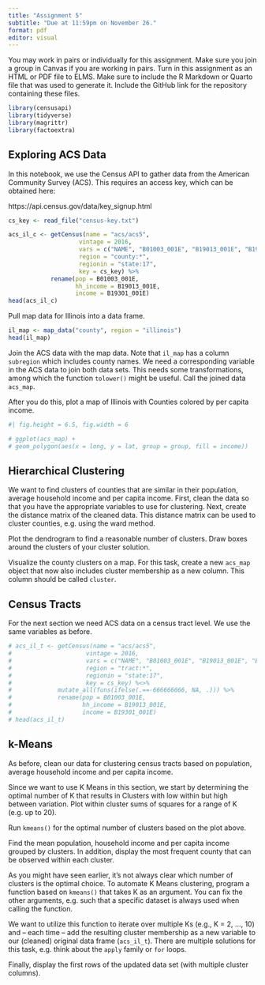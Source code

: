 ```yaml
---
title: "Assignment 5"
subtitle: "Due at 11:59pm on November 26."
format: pdf
editor: visual
---
```


You may work in pairs or individually for this assignment. Make sure you join a group in Canvas if you are working in pairs. Turn in this assignment as an HTML or PDF file to ELMS. Make sure to include the R Markdown or Quarto file that was used to generate it. Include the GitHub link for the repository containing these files.

```r
library(censusapi)
library(tidyverse)
library(magrittr)
library(factoextra)
```

## Exploring ACS Data

In this notebook, we use the Census API to gather data from the American Community Survey (ACS). This requires an access key, which can be obtained here:

https://api.census.gov/data/key_signup.html

```r
cs_key <- read_file("census-key.txt")
```

```r
acs_il_c <- getCensus(name = "acs/acs5",
                    vintage = 2016,
                    vars = c("NAME", "B01003_001E", "B19013_001E", "B19301_001E"),
                    region = "county:*",
                    regionin = "state:17",
                    key = cs_key) %>%
            rename(pop = B01003_001E,
                   hh_income = B19013_001E,
                   income = B19301_001E)
head(acs_il_c)
```

Pull map data for Illinois into a data frame.

```r
il_map <- map_data("county", region = "illinois")
head(il_map)
```

Join the ACS data with the map data. Note that `il_map` has a column `subregion` which includes county names. We need a corresponding variable in the ACS data to join both data sets. This needs some transformations, among which the function `tolower()` might be useful. Call the joined data `acs_map`.

After you do this, plot a map of Illinois with Counties colored by per capita income.

```r
#| fig.height = 6.5, fig.width = 6

# ggplot(acs_map) + 
# geom_polygon(aes(x = long, y = lat, group = group, fill = income))
```

## Hierarchical Clustering

We want to find clusters of counties that are similar in their population, average household income and per capita income. First, clean the data so that you have the appropriate variables to use for clustering. Next, create the distance matrix of the cleaned data. This distance matrix can be used to cluster counties, e.g. using the ward method.

Plot the dendrogram to find a reasonable number of clusters. Draw boxes around the clusters of your cluster solution.

Visualize the county clusters on a map. For this task, create a new `acs_map` object that now also includes cluster membership as a new column. This column should be called `cluster`.

## Census Tracts

For the next section we need ACS data on a census tract level. We use the same variables as before.

```r
# acs_il_t <- getCensus(name = "acs/acs5",
#                     vintage = 2016, 
#                     vars = c("NAME", "B01003_001E", "B19013_001E", "B19301_001E"),
#                     region = "tract:*", 
#                     regionin = "state:17",
#                     key = cs_key) %<>%
#             mutate_all(funs(ifelse(.==-666666666, NA, .))) %>%
#             rename(pop = B01003_001E, 
#                    hh_income = B19013_001E, 
#                    income = B19301_001E)
# head(acs_il_t)
```

## k-Means

As before, clean our data for clustering census tracts based on population, average household income and per capita income.

Since we want to use K Means in this section, we start by determining the optimal number of K that results in Clusters with low within but high between variation. Plot within cluster sums of squares for a range of K (e.g. up to 20).

Run `kmeans()` for the optimal number of clusters based on the plot above.

Find the mean population, household income and per capita income grouped by clusters. In addition, display the most frequent county that can be observed within each cluster.

As you might have seen earlier, it's not always clear which number of clusters is the optimal choice. To automate K Means clustering, program a function based on `kmeans()` that takes K as an argument. You can fix the other arguments, e.g. such that a specific dataset is always used when calling the function.

We want to utilize this function to iterate over multiple Ks (e.g., K = 2, ..., 10) and -- each time -- add the resulting cluster membership as a new variable to our (cleaned) original data frame (`acs_il_t`). There are multiple solutions for this task, e.g. think about the `apply` family or `for` loops.

Finally, display the first rows of the updated data set (with multiple cluster columns).
